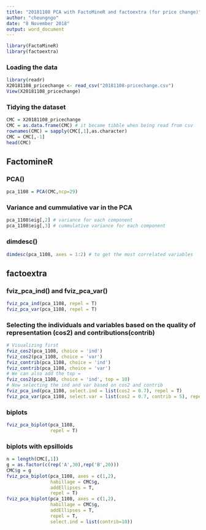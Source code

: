 ```yaml
---
title: "20181108 PCA with FactoMineR and factoextra (for price change)"
author: "cheungngo"
date: "8 November 2018"
output: word_document
---
```


```r
library(FactoMineR)
library(factoextra)
```

### Loading the data

```r
library(readr)
X20181108_pricechange <- read_csv("20181108-pricechange.csv")
View(X20181108_pricechange)
```

### Tidying the dataset

```r
CMC = X20181108_pricechange
CMC = as.data.frame(CMC) # it became tibble when being read from csv
rownames(CMC) = sapply(CMC[,1],as.character)
CMC = CMC[,-1]
head(CMC)
```

## FactomineR

### PCA()

```r
pca_1108 = PCA(CMC,ncp=29)
```

### Variance and cummulative var in the PCA

```r
pca_1108$eig[,2] # variance for each component
pca_1108$eig[,3] # cummulative variance for each component
```

### dimdesc()

```r
dimdesc(pca_1108, axes = 1:2) # to get the most correlated variables
```

## factoextra

### fviz_pca_ind() and fviz_pca_var()

```r
fviz_pca_ind(pca_1108, repel = T)
fviz_pca_var(pca_1108, repel = T)
```

### Selecting the individuals and variables based on the quality of representation (cos2) and contributions(contrib)

```r
# Visualizing first
fviz_cos2(pca_1108, choice = 'ind')
fviz_cos2(pca_1108, choice = 'var')
fviz_contrib(pca_1108, choice = 'ind')
fviz_contrib(pca_1108, choice = 'var')
# We can also add the top = 
fviz_cos2(pca_1108, choice = 'ind', top = 10)
# Now selecting the ind and var based on cos2 and contrib
fviz_pca_ind(pca_1108, select.ind = list(cos2 = 0.7), repel = T)
fviz_pca_var(pca_1108, select.var = list(cos2 = 0.7, contrib = 5), repel = T) # plotting the top 5 contributing variables
```

### biplots

```r
fviz_pca_biplot(pca_1108,
                repel = T)
```

### biplots with epsilloids

```r
n = length(CMC[,1])
g = as.factor(c(rep('A',30),rep('B',20)))
CMC$g = g
fviz_pca_biplot(pca_1108, axes = c(1,2),
                habillage = CMC$g,
                addEllipses = T,
                repel = T)
fviz_pca_biplot(pca_1108, axes = c(1,2),
                habillage = CMC$g,
                addEllipses = T,
                repel = T,
                select.ind = list(contrib=10))
```

